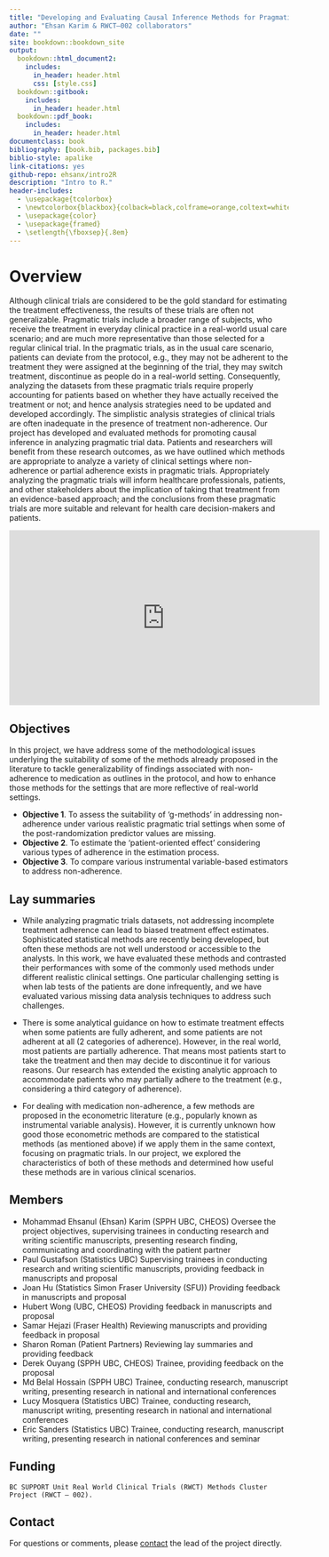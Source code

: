 ```yaml
--- 
title: "Developing and Evaluating Causal Inference Methods for Pragmatic Trials"
author: "Ehsan Karim & RWCT–002 collaborators"
date: ""
site: bookdown::bookdown_site
output:
  bookdown::html_document2:
    includes:
      in_header: header.html
      css: [style.css]
  bookdown::gitbook:
    includes:
      in_header: header.html
  bookdown::pdf_book:
    includes:
      in_header: header.html
documentclass: book
bibliography: [book.bib, packages.bib]
biblio-style: apalike
link-citations: yes
github-repo: ehsanx/intro2R
description: "Intro to R."
header-includes: 
  - \usepackage{tcolorbox}
  - \newtcolorbox{blackbox}{colback=black,colframe=orange,coltext=white,boxsep=5pt,arc=4pt}
  - \usepackage{color}
  - \usepackage{framed}
  - \setlength{\fboxsep}{.8em}
---
```


\newenvironment{blackbox}{
  \definecolor{shadecolor}{rgb}{0, 0, 0}  % black
  \color{white}
  \begin{shaded}}
 {\end{shaded}}

# Overview

Although clinical trials are considered to be the gold standard for estimating the treatment effectiveness, the results of these trials are often not generalizable. Pragmatic trials include a broader range of subjects, who receive the treatment in everyday clinical practice in a real-world usual care scenario; and are much more representative than those selected for a regular clinical trial. In the pragmatic trials, as in the usual care scenario, patients can deviate from the protocol, e.g., they may not be adherent to the treatment they were assigned at the beginning of the trial, they may switch treatment, discontinue as people do in a real-world setting. Consequently, analyzing the datasets from these pragmatic trials require properly accounting for patients based on whether they have actually received the treatment or not; and hence analysis strategies need to be updated and developed accordingly. The simplistic analysis strategies of clinical trials are often inadequate in the presence of treatment non-adherence. Our project has developed and evaluated methods for promoting causal inference in analyzing pragmatic trial data. Patients and researchers will benefit from these research outcomes, as we have outlined which methods are appropriate to analyze a variety of clinical settings where non-adherence or partial adherence exists in pragmatic trials. Appropriately analyzing the pragmatic trials will inform healthcare professionals, patients, and other stakeholders about the implication of taking that treatment from an evidence-based approach; and the conclusions from these pragmatic trials are more suitable and relevant for health care decision-makers and patients.

<iframe width="560" height="315" src="https://www.youtube.com/embed/ur1etAewqHA" title="YouTube video player" frameborder="0" allow="accelerometer; autoplay; clipboard-write; encrypted-media; gyroscope; picture-in-picture" allowfullscreen></iframe>

## Objectives {-}

In this project, we have address some of the methodological issues underlying the suitability of some of the methods already proposed in the literature to tackle generalizability of findings associated with non-adherence to medication as outlines in the protocol, and how to enhance those methods for the settings that are more reflective of real-world settings. 

- **Objective 1**. To assess the suitability of ‘g-methods’ in addressing non-adherence under various realistic pragmatic trial settings when some of the post-randomization predictor values are missing. 
- **Objective 2**. To estimate the ‘patient-oriented effect’ considering various types of adherence in the estimation process. 
- **Objective 3**. To compare various instrumental variable-based estimators to address non-adherence.


## Lay summaries {-}

-	While analyzing pragmatic trials datasets, not addressing incomplete treatment adherence can lead to biased treatment effect estimates. Sophisticated statistical methods are recently being developed, but often these methods are not well understood or accessible to the analysts. In this work, we have evaluated these methods and contrasted their performances with some of the commonly used methods under different realistic clinical settings. One particular challenging setting is when lab tests of the patients are done infrequently, and we have evaluated various missing data analysis techniques to address such challenges.

-	There is some analytical guidance on how to estimate treatment effects when some patients are fully adherent, and some patients are not adherent at all (2 categories of adherence). However, in the real world, most patients are partially adherence. That means most patients start to take the treatment and then may decide to discontinue it for various reasons. Our research has extended the existing analytic approach to accommodate patients who may partially adhere to the treatment  (e.g., considering a third category of adherence).

-	For dealing with medication non-adherence, a few methods are proposed in the econometric literature (e.g., popularly known as instrumental variable analysis). However, it is currently unknown how good those econometric methods are compared to the statistical methods (as mentioned above) if we apply them in the same context, focusing on pragmatic trials. In our project, we explored the characteristics of both of these methods and determined how useful these methods are in various clinical scenarios.

## Members {-}

-	Mohammad Ehsanul (Ehsan) Karim (SPPH UBC, CHEOS) Oversee the project objectives, supervising trainees in conducting research and writing scientific manuscripts, presenting research finding, communicating and coordinating with the patient partner
-	Paul Gustafson (Statistics UBC) Supervising trainees in conducting research and writing scientific manuscripts, providing feedback in manuscripts and proposal
-	Joan Hu (Statistics Simon Fraser University (SFU)) Providing feedback in manuscripts and proposal
-	Hubert Wong (UBC, CHEOS) Providing feedback in manuscripts and proposal
-	Samar Hejazi (Fraser Health) Reviewing manuscripts and providing feedback in proposal
-	Sharon Roman (Patient Partners) Reviewing lay summaries and providing feedback 
-	Derek Ouyang (SPPH UBC, CHEOS) Trainee, providing feedback on the proposal
-	Md Belal Hossain (SPPH UBC) Trainee, conducting research, manuscript writing, presenting research in national and international conferences 
-	Lucy Mosquera (Statistics UBC) Trainee, conducting research, manuscript writing, presenting research in national and international conferences
-	Eric Sanders (Statistics UBC) Trainee, conducting research, manuscript writing, presenting research in national conferences and seminar


## Funding {-}

```block
BC SUPPORT Unit Real World Clinical Trials (RWCT) Methods Cluster Project (RWCT – 002).
```

## Contact {-}

For questions or comments, please [contact](https://ehsank.com/) the lead of the project directly.
